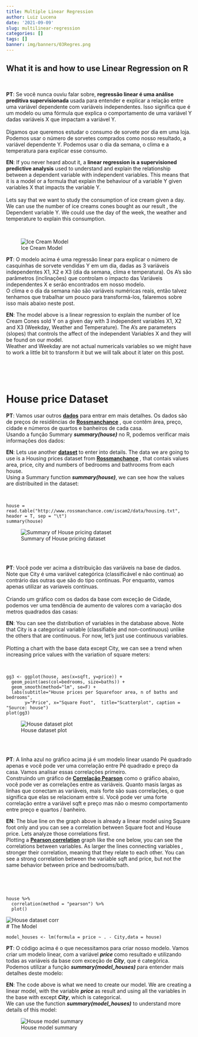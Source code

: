 ```yaml
---
title: Multiple Linear Regression
author: Luiz Lucena
date: '2021-09-09'
slug: multilinear-regression
categories: []
tags: []
banner: img/banners/03Regres.png
---
```



## What it is and how to use Linear Regression on R
<br />

<div class = "row">
<div class = "col-md-6">
**PT**: Se você nunca ouviu falar sobre, **regressão linear é uma análise preditiva supervisionada**  usada para entender e explicar a relação entre uma variável dependente com variáveis independentes. Isso significa que é um modelo ou uma fórmula que explica o comportamento de uma variável Y dadas variáveis X que impactam a variável Y.
<br /><br />Digamos que queremos estudar o consumo de sorvete por dia em uma loja. Podemos usar o número de sorvetes comprados como nosso resultado, a variável dependente Y. Podemos usar o dia da semana, o clima e a temperatura para explicar esse consumo.
</div>
<div class = "col-md-6">
**EN**: If you never heard about it, a **linear regression is a supervisioned predictive analysis** used to understand and explain the relationship between a dependent variable with independent variables. This means that it is a model or a formula that explain the behaviour of a variable Y given variables X that impacts the variable Y. 
<br />
<br />
Lets say that we want to study the consumption of ice cream given a day. We can use the number of ice creams cones bought as our result , the Dependent variable Y. We could use the day of the week, the weather and temperature to explain this consumption.
<br />
</div>
</div>
<br />

![Ice Cream Model](img/IceCreamReg.png)

<div class = "row">
<div class = "col-md-6">
**PT**: O modelo acima é uma regressão linear para explicar o número de casquinhas de sorvete vendidas Y em um dia, dadas as 3 variáveis independentes X1, X2 e X3 (dia da semana, clima e temperatura). Os A's são parâmetros (inclinações) que controlam o impacto das Variáveis independentes X e serão encontrados em nosso modelo.
<br />O clima e o dia da semana não são variáveis numéricas reais, então talvez tenhamos que trabalhar um pouco para transformá-los, falaremos sobre isso mais abaixo neste post.
</div>
<div class = "col-md-6">
**EN**: The model above is a linear regression to explain the number of Ice Cream Cones sold Y on a given day with  3 independent variables X1, X2 and X3 (Weekday, Weather and Temperature). The A's are parameters (slopes) that controls the affect of the independent Variables X and they will be found on our model.
<br />Weather and Weekday are not actual numericals variables so we might have to work a little bit to transform it but we will talk about it later on this post.

<br />
</div>
</div>
<br />




# House price Dataset


<div class = "row">
<div class = "col-md-6">
**PT**: Vamos usar outros **[dados](http://www.rossmanchance.com/iscam2/data/housing.txt)** para entrar em mais detalhes. Os dados são de preços de residências de **[Rossmanchance](http://www.rossmanchance.com/iscam2/)** , que contêm área, preço, cidade e números de quartos e banheiros de cada casa.
<br />Usando a função Summary ***summary(house)*** no R, podemos verificar mais informações dos dados:
</div>
<div class = "col-md-6">
**EN**: Lets use another **[dataset](http://www.rossmanchance.com/iscam2/data/housing.txt)** to enter into details. The data we are going to use is a Housing prices dataset from **[Rossmanchance](http://www.rossmanchance.com/iscam2/)** , that contais values area, price, city and numbers of bedrooms and bathrooms from each house.
<br />Using a Summary function ***summary(house)***, we can see how the values are distribuited in the dataset:

<br />
</div>
</div>

```
house = read.table("http://www.rossmanchance.com/iscam2/data/housing.txt", header = T, sep = "\t")
summary(house)
```

![Summary of House pricing dataset](img/Summary_1.png)

<br />
<br />
<div class = "row">
<div class = "col-md-6">
**PT**: Você pode ver acima a distribuição das variáveis na base de dados. Note que City é uma variável categórica (classificável e não continua) ao contrário das outras que são do tipo continuas. Por enquanto, vamos apenas utilizar as variaveis contínuas.
<br /><br />  Criando um gráfico com os dados da base com exceção de Cidade, podemos ver uma tendência de aumento de valores com a variação dos metros quadrados das casas:
</div>
<div class = "col-md-6">
**EN**: You can see the distribution of variables in the database above. Note that City is a categorical variable (classifiable and non-continuous) unlike the others that are continuous. For now, let's just use  continuous variables.<br /> 
<br /> Plotting a chart with the base data except City, we can see a trend when increasing price values with the variation of square meters:

<br />
</div>
</div>

```
gg3 <- ggplot(house, aes(x=sqft, y=price)) + 
  geom_point(aes(col=bedrooms, size=baths)) + 
  geom_smooth(method="lm", se=F) + 
  labs(subtitle="House prices per Squarefoor area, n of baths and bedrooms", 
       y="Price", x="Square Foot",  title="Scatterplot", caption = "Source: house")
plot(gg3)
```

![House dataset plot](img/Rplotscatter1.png)


<br />
<br />
<div class = "row">
<div class = "col-md-6">
**PT**: A linha azul no gráfico acima já é um modelo linear usando Pé quadrado apenas e você pode ver uma correlação entre Pé quadrado e preço da casa. Vamos analisar essas correlações primeiro. 
<br />Construindo um gráfico de **[Correlação Pearson](https://www.statisticshowto.com/probability-and-statistics/correlation-coefficient-formula/)** como o gráfico abaixo, você pode ver as correlações entre as variáveis. Quanto masis largas as linhas que conectam as variáveis, mais forte são suas correlações, o que significa que elas se relacionam entre si. Você pode ver uma forte correlação entre a variável sqft e preço mas não o mesmo comportamento entre preço e quartos / banheiro.
</div>
<div class = "col-md-6">
**EN**:  The blue line on the graph above is already a linear model using Square foot only and you can see a correlation between Square foot and House price. Lets analyze those correlations first.
<br />Plotting a **[Pearson correlation](https://www.statisticshowto.com/probability-and-statistics/correlation-coefficient-formula/)**  graph like the one below, you can see the correlations between variables. As larger  the lines connecting variables , stronger their correlation, meaning that they relate to each other. You can see a strong correlation between the variable sqft and price, but not the same behavior between price and bedrooms/bath.

<br />
</div>
</div>
<br />


```
house %>%
  correlation(method = "pearson") %>%
  plot()
```

![House dataset corr](img/Rplotcorr1.png)
<br />
# The Model

```
model_houses <- lm(formula = price ~ . - City,data = house)
```
<div class = "row">
<div class = "col-md-6">
**PT**:  O código acima é o que necessitamos para criar nosso modelo. Vamos criar um modelo linear, com a variável  ***price *** como resultado e utilizando todas as variáveis da base com exceção de ***City***, que é categórica.<br /> Podemos utilizar a função  ***summary(model_houses) *** para entender mais detalhes deste modelo:
</div>
<div class = "col-md-6">
**EN**:  The code above is what we need to create our model. We are creating a linear model, with the variable ***price *** as result and using all the variables in the base with  except ***City***, which is categorical.<br /> We can use the function ***summary(model_houses)*** to understand more details of this model:
</div>
</div>


![House model summary](img/RModelSummary.png)

